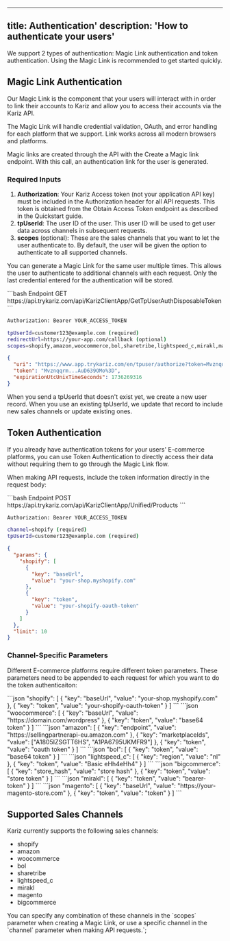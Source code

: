 
---
title: Authentication'
description: 'How to authenticate your users'
---

We support 2 types of authentication: Magic Link authentication and token authentication. Using the Magic Link is recommended to get started quickly.

## Magic Link Authentication

Our Magic Link is the component that your users will interact with in order to link their accounts to Kariz and allow you to access their accounts via the Kariz API.

<Note>
The Magic Link will handle credential validation, OAuth, and error handling for each platform that we support. Link works across all modern browsers and platforms.
</Note>

Magic links are created through the API with the Create a Magic link endpoint. With this call, an authentication link for the user is generated.

### Required Inputs

1. **Authorization**: Your Kariz Access token (not your application API key) must be included in the Authorization header for all API requests. This token is obtained from the Obtain Access Token endpoint as described in the Quickstart guide.
2. **tpUserId**: The user ID of the user. This user ID will be used to get user data across channels in subsequent requests.
3. **scopes** (optional): These are the sales channels that you want to let the user authenticate to. By default, the user will be given the option to authenticate to all supported channels.

You can generate a Magic Link for the same user multiple times. This allows the user to authenticate to additional channels with each request. Only the last credential entered for the authentication will be stored.

<CodeGroup>
```bash Endpoint
GET https://api.trykariz.com/api/KarizClientApp/GetTpUserAuthDisposableToken
```

```bash Headers
Authorization: Bearer YOUR_ACCESS_TOKEN
```

```bash Parameters
tpUserId=customer123@example.com (required)
redirectUrl=https://your-app.com/callback (optional)
scopes=shopify,amazon,woocommerce,bol,sharetribe,lightspeed_c,mirakl,magento,bigcommerce (optional)
```

```json Response
{
  "uri": "https://www.app.trykariz.com/en/tpuser/authorize?token=Mvznqqrm...AuD639OMo%3D",
  "token": "Mvznqqrm...AuD639OMo%3D",
  "expirationUtcUnixTimeSeconds": 1736269316
}
```

<Note>
When you send a tpUserId that doesn't exist yet, we create a new user record. When you use an existing tpUserId, we update that record to include new sales channels or update existing ones.
</Note>

## Token Authentication

If you already have authentication tokens for your users' E-commerce platforms, you can use Token Authentication to directly access their data without requiring them to go through the Magic Link flow.

When making API requests, include the token information directly in the request body:

<CodeGroup>
```bash Endpoint
POST https://api.trykariz.com/api/KarizClientApp/Unified/Products
```

```bash Headers
Authorization: Bearer YOUR_ACCESS_TOKEN
```

```bash Parameters
channel=shopify (required)
tpUserId=customer123@example.com (required)
```

```json Request Body
{
  "params": {
    "shopify": [
      {
        "key": "baseUrl",
        "value": "your-shop.myshopify.com"
      },
      {
        "key": "token",
        "value": "your-shopify-oauth-token"
      }
    ]
  },
  "limit": 10
}
```
</CodeGroup>

### Channel-Specific Parameters

Different E-commerce platforms require different token parameters. These parameters need to be appended to each request for which you want to do the token authenticaiton:

<Accordion title="Shopify">
```json
"shopify": [
  {
    "key": "baseUrl",
    "value": "your-shop.myshopify.com"
  },
  {
    "key": "token",
    "value": "your-shopify-oauth-token"
  }
]
```
</Accordion>

<Accordion title="WooCommerce">
```json
"woocommerce": [
  {
    "key": "baseUrl",
    "value": "https://domain.com/wordpress"
  },
  {
    "key": "token",
    "value": "base64 token"
  }
]
```
</Accordion>

<Accordion title="Amazon">
```json
"amazon": [
  {
    "key": "endpoint",
    "value": "https://sellingpartnerapi-eu.amazon.com"
  },
  {
    "key": "marketplaceIds",
    "value": ["A1805IZSGTT6HS", "A1PA6795UKMFR9"]
  },
  {
    "key": "token",
    "value": "oauth token"
  }
]
```
</Accordion>

<Accordion title="Bol">
```json
"bol": [
  {
    "key": "token",
    "value": "base64 token"
  }
]
```
</Accordion>

<Accordion title="Lightspeed">
```json
"lightspeed_c": [
  {
    "key": "region",
    "value": "nl"
  },
  {
    "key": "token",
    "value": "Basic eHh4eHh4"
  }
]
```
</Accordion>

<Accordion title="BigCommerce">
```json
"bigcommerce": [
  {
    "key": "store_hash",
    "value": "store hash"
  },
  {
    "key": "token",
    "value": "store token"
  }
]
```
</Accordion>

<Accordion title="Mirakl">
```json
"mirakl": [
  {
    "key": "token",
    "value": "bearer-token"
  }
]
```
</Accordion>

<Accordion title="Magento">
```json
"magento": [
  {
    "key": "baseUrl",
    "value": "https://your-magento-store.com"
  },
  {
    "key": "token",
    "value": "token"
  }
]
```
</Accordion>

## Supported Sales Channels

Kariz currently supports the following sales channels:

- shopify
- amazon
- woocommerce
- bol
- sharetribe
- lightspeed_c
- mirakl
- magento
- bigcommerce

You can specify any combination of these channels in the \`scopes\` parameter when creating a Magic Link, or use a specific channel in the \`channel\` parameter when making API requests.`;
